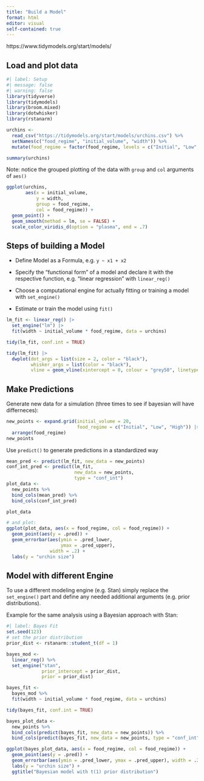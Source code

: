 ```yaml
---
title: "Build a Model"
format: html
editor: visual
self-contained: true
---
```


https://www.tidymodels.org/start/models/

## Load and plot data

```r
#| label: Setup
#| message: false
#| warning: false
library(tidyverse)
library(tidymodels)
library(broom.mixed)
library(dotwhisker)
library(rstanarm)

urchins <-
  read_csv("https://tidymodels.org/start/models/urchins.csv") %>%
  setNames(c("food_regime", "initial_volume", "width")) %>%
  mutate(food_regime = factor(food_regime, levels = c("Initial", "Low", "High")))

```

```r
summary(urchins)
```

Note: notice the grouped plotting of the data with `group` and `col` arguments of `aes()`

```r
ggplot(urchins,
       aes(x = initial_volume,
           y = width,
           group = food_regime,
           col = food_regime)) +
  geom_point() +
  geom_smooth(method = lm, se = FALSE) +
  scale_color_viridis_d(option = "plasma", end = .7)
```

## Steps of building a Model

-   Define Model as a Formula, e.g. `y ~ x1 + x2`

-   Specify the "functional form" of a model and declare it with the respective function, e.g. "linear regression" with `linear_reg()`

-   Choose a computational engine for actually fitting or training a model with `set_engine()`

-   Estimate or train the model using `fit()`

```r
lm_fit <- linear_reg() |> 
  set_engine("lm") |> 
  fit(width ~ initial_volume * food_regime, data = urchins) 

tidy(lm_fit, conf.int = TRUE)
```

```r
tidy(lm_fit) |> 
  dwplot(dot_args = list(size = 2, color = "black"),
         whisker_args = list(color = "black"),
         vline = geom_vline(xintercept = 0, colour = "grey50", linetype = 2))
```

## Make Predictions

Generate new data for a simulation (three times to see if bayesian will have differneces):

```r
new_points <- expand.grid(initial_volume = 20, 
                          food_regime = c("Initial", "Low", "High")) |> 
  arrange(food_regime)
new_points
```

Use `predict()` to generate predictions in a standardized way

```r
mean_pred <- predict(lm_fit, new_data = new_points)
conf_int_pred <- predict(lm_fit, 
                         new_data = new_points, 
                         type = "conf_int")
plot_data <- 
  new_points %>% 
  bind_cols(mean_pred) %>% 
  bind_cols(conf_int_pred)

plot_data

```

```r
# and plot:
ggplot(plot_data, aes(x = food_regime, col = food_regime)) + 
  geom_point(aes(y = .pred)) + 
  geom_errorbar(aes(ymin = .pred_lower, 
                    ymax = .pred_upper),
                width = .2) + 
  labs(y = "urchin size")
```

## Model with different Engine

To use a different modeling engine (e.g. Stan) simply replace the `set_engine()` part and define any needed additional arguments (e.g. prior distributions).

Example for the same analysis using a Bayesian approach with Stan:

```r
#| label: Bayes Fit
set.seed(123)
# set the prior distribution
prior_dist <- rstanarm::student_t(df = 1)

bayes_mod <-   
  linear_reg() %>% 
  set_engine("stan", 
             prior_intercept = prior_dist, 
             prior = prior_dist) 

bayes_fit <- 
  bayes_mod %>% 
  fit(width ~ initial_volume * food_regime, data = urchins)

tidy(bayes_fit, conf.int = TRUE)

```

```r
bayes_plot_data <- 
  new_points %>% 
  bind_cols(predict(bayes_fit, new_data = new_points)) %>% 
  bind_cols(predict(bayes_fit, new_data = new_points, type = "conf_int"))

ggplot(bayes_plot_data, aes(x = food_regime, col = food_regime)) + 
  geom_point(aes(y = .pred)) + 
  geom_errorbar(aes(ymin = .pred_lower, ymax = .pred_upper), width = .2) + 
  labs(y = "urchin size") + 
  ggtitle("Bayesian model with t(1) prior distribution")
```
